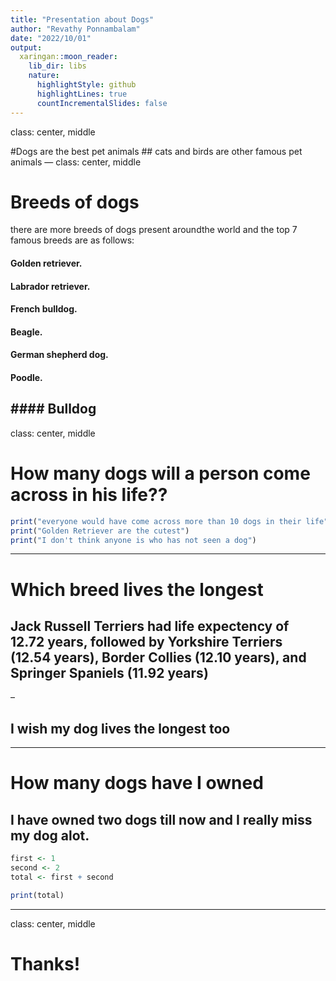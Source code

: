 ```yaml
---
title: "Presentation about Dogs"
author: "Revathy Ponnambalam"
date: "2022/10/01"
output:
  xaringan::moon_reader:
    lib_dir: libs
    nature:
      highlightStyle: github
      highlightLines: true
      countIncrementalSlides: false
---
```

class: center, middle

#Dogs are the best pet animals 
## cats and birds are other famous pet animals 
---
class: center, middle

# Breeds of dogs 
there are more breeds of dogs present aroundthe world and the top 7 famous breeds are as follows:

#### Golden retriever.
#### Labrador retriever.
#### French bulldog.
#### Beagle.
#### German shepherd dog.
#### Poodle.
#### Bulldog
---
class: center, middle

# How many dogs will a person come across in his life??

```r
print("everyone would have come across more than 10 dogs in their life")
print("Golden Retriever are the cutest")
print("I don't think anyone is who has not seen a dog")
```


---

# Which breed lives the longest 

## Jack Russell Terriers had life expectency of 12.72 years, followed by Yorkshire Terriers (12.54 years), Border Collies (12.10 years), and Springer Spaniels (11.92 years)

--


 I wish my dog lives the longest too
--


---

# How many dogs have I owned 
## I have owned two dogs till now and I really miss my dog alot. 

```r
first <- 1
second <- 2 
total <- first + second 

print(total)
```
---

class: center, middle

# Thanks!

